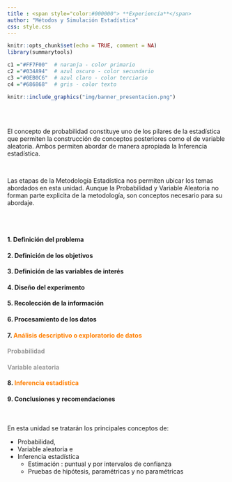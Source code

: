 ```yaml
---
title : <span style="color:#000000"> **Experiencia**</span>
author: "Métodos y Simulación Estadística"
css: style.css
---
```




```r
knitr::opts_chunk$set(echo = TRUE, comment = NA)
library(summarytools)

c1 ="#FF7F00"  # naranja - color primario 
c2 ="#034A94"  # azul oscuro - color secundario
c3 ="#0EB0C6"  # azul claro - color terciario
c4 ="#686868"  # gris - color texto
```


```r
knitr::include_graphics("img/banner_presentacion.png")
```

</br></br>

El concepto de probabilidad constituye uno de los pilares de la estadística que permiten la construcción de conceptos posteriores como el de variable aleatoria. Ambos permiten abordar de manera apropiada la Inferencia estadística. 

</br>

Las etapas de la  Metodología Estadística nos permiten ubicar los temas abordados en esta unidad. Aunque la Probabilidad y Variable Aleatoria no forman parte explicita de la metodología, son conceptos necesario para su abordaje.

</br></br>

#### 1. **Definición del problema**
#### 2. **Definición de los objetivos**
#### 3. **Definición de las variables de interés**
#### 4. **Diseño del experimento**
#### 5. **Recolección de la información**
#### 6. **Procesamiento de los datos**
#### 7. <span style="color:#FF7F00">**Análisis descriptivo o exploratorio de datos**</span>
####    <span style="color:#999999">**Probabilidad**</span>
####    <span style="color:#999999">**Variable aleatoria**</span>
#### 8. <span style="color:#FF7F00">**Inferencia estadística**</span>
#### 9. **Conclusiones y recomendaciones**

</br>

En esta unidad se tratarán los principales conceptos de:

* Probabilidad,
* Variable aleatoria e
* Inferencia estadística
  + Estimación : puntual y por intervalos de confianza
  + Pruebas de hipótesis, paramétricas y no paramétricas
  

